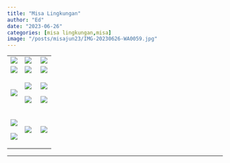 ```yaml
---
title: "Misa Lingkungan"
author: "Ed"
date: "2023-06-26"
categories: [misa lingkungan,misa]
image: "/posts/misajun23/IMG-20230626-WA0059.jpg"
---
```


+--------------------------------------------------+--------------------------------------------------------+--------------------------------------------------+
| ![](/posts/misajun23/IMG-20230626-WA0059.jpg)    | ![](/posts/misajun23/IMG-20230626-WA0066(2)%20(1).jpg) | ![](IMG-20230626-WA0057(2).jpg)                  |
+--------------------------------------------------+--------------------------------------------------------+--------------------------------------------------+
| ![](/posts/misajun23/IMG-20230626-WA0043(1).jpg) | ![](/posts/misajun23/IMG-20230626-WA0041(1).jpg)       | ![](/posts/misajun23/IMG-20230626-WA0040(1).jpg) |
+--------------------------------------------------+--------------------------------------------------------+--------------------------------------------------+
| ![](IMG-20230626-WA0062(1).jpg)                  | ![](/posts/misajun23/IMG-20230626-WA0058.jpg)          | ![](/posts/misajun23/IMG-20230626-WA0054.jpg)    |
|                                                  |                                                        |                                                  |
|                                                  | ![](IMG-20230626-WA0061(1).jpg)                        | ![](/posts/misajun23/IMG-20230626-WA0060(1).jpg) |
+--------------------------------------------------+--------------------------------------------------------+--------------------------------------------------+
| ![](/posts/misajun23/IMG-20230626-WA0055.jpg)    | ![](/posts/misajun23/IMG-20230626-WA0065_1_1.jpg)      | ![](/posts/misajun23/IMG-20230626-WA0053(1).jpg) |
|                                                  |                                                        |                                                  |
| ![](IMG-20230627-WA0004(1).jpg)                  |                                                        |                                                  |
+--------------------------------------------------+--------------------------------------------------------+--------------------------------------------------+

------------------------------------------------------------------------
